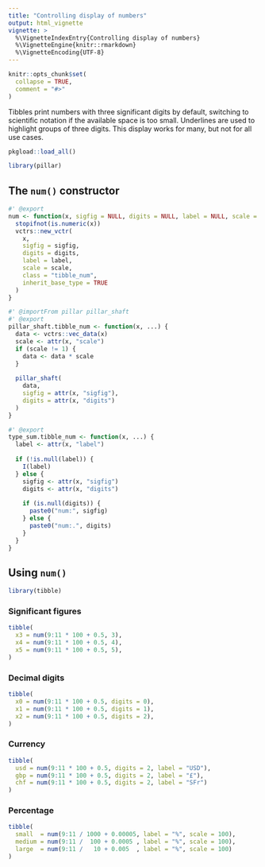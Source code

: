 ```yaml
---
title: "Controlling display of numbers"
output: html_vignette
vignette: >
  %\VignetteIndexEntry{Controlling display of numbers}
  %\VignetteEngine{knitr::rmarkdown}
  %\VignetteEncoding{UTF-8}
---
```


```r
knitr::opts_chunk$set(
  collapse = TRUE,
  comment = "#>"
)
```

Tibbles print numbers with three significant digits by default, switching to scientific notation if the available space is too small.
Underlines are used to highlight groups of three digits.
This display works for many, but not for all use cases.

```r
pkgload::load_all()
```

```r
library(pillar)
```

## The `num()` constructor

```r
#' @export
num <- function(x, sigfig = NULL, digits = NULL, label = NULL, scale = 1) {
  stopifnot(is.numeric(x))
  vctrs::new_vctr(
    x,
    sigfig = sigfig,
    digits = digits,
    label = label,
    scale = scale,
    class = "tibble_num",
    inherit_base_type = TRUE
  )
}

#' @importFrom pillar pillar_shaft
#' @export
pillar_shaft.tibble_num <- function(x, ...) {
  data <- vctrs::vec_data(x)
  scale <- attr(x, "scale")
  if (scale != 1) {
    data <- data * scale
  }
  
  pillar_shaft(
    data,
    sigfig = attr(x, "sigfig"),
    digits = attr(x, "digits")
  )
}

#' @export
type_sum.tibble_num <- function(x, ...) {
  label <- attr(x, "label")
  
  if (!is.null(label)) {
    I(label)
  } else {
    sigfig <- attr(x, "sigfig")
    digits <- attr(x, "digits")
    
    if (is.null(digits)) {
      paste0("num:", sigfig)
    } else {
      paste0("num:.", digits)
    }
  }
}
```

## Using `num()`

```r
library(tibble)
```


### Significant figures

```r
tibble(
  x3 = num(9:11 * 100 + 0.5, 3),
  x4 = num(9:11 * 100 + 0.5, 4),
  x5 = num(9:11 * 100 + 0.5, 5),
)
```


### Decimal digits

```r
tibble(
  x0 = num(9:11 * 100 + 0.5, digits = 0),
  x1 = num(9:11 * 100 + 0.5, digits = 1),
  x2 = num(9:11 * 100 + 0.5, digits = 2),
)
```


### Currency

```r
tibble(
  usd = num(9:11 * 100 + 0.5, digits = 2, label = "USD"),
  gbp = num(9:11 * 100 + 0.5, digits = 2, label = "£"),
  chf = num(9:11 * 100 + 0.5, digits = 2, label = "SFr")
)
```


### Percentage

```r
tibble(
  small  = num(9:11 / 1000 + 0.00005, label = "%", scale = 100),
  medium = num(9:11 /  100 + 0.0005 , label = "%", scale = 100),
  large  = num(9:11 /   10 + 0.005  , label = "%", scale = 100)
)
```
